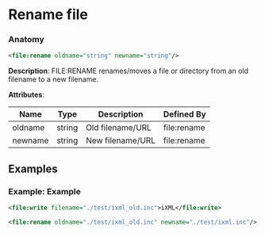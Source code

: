 # Rename file

### Anatomy

```xml
<file:rename oldname="string" newname="string"/>
```

 **Description**:
 FILE:RENAME renames/moves a file or directory from an old filename to a new filename.

**Attributes**:

| Name | Type | Description | Defined By |
| ---- | ---- | ----------- | ---------- |
| oldname | string | Old filename/URL | file:rename |
| newname | string | New filename/URL | file:rename |


## Examples

### Example: Example

```xml
<file:write filename="./test/ixml_old.inc">iXML</file:write>

<file:rename oldname="./test/ixml_old.inc" newname="./test/ixml.inc"/>
```

